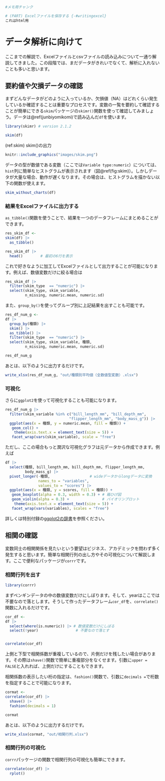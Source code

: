 

```r
#メモ用チャンク

# (PART) Excelファイルを保存する {-#writingexcel}
これはhtml用

```

# データ解析に向けて {#dataanal}
ここまでの解説で、Excelファイルとcsvファイルの読み込みについて一通り解説してきました。この段階では、まだデータがきれいでなくて、解析に入れないことも多いと思います。


## 要約値や欠損データの確認 {#dataanal-summarizemissing}
まずどんなデータがどのように入っているか、欠損値（NA）はどれくらい発生しているか確認することは重要なプロセスです。変数の一覧を要約して確認することが簡単にできる`skim`パッケージの`skimr()`関数を使って確認してみましょう。データは\@ref(junbiyomikomi)で読み込んだ`df`を使います。


```r
library(skimr) # version 2.1.2
```

```r
skim(df)
```

(ref:skim) skim()の出力

```r
knitr::include_graphics("images/skim.png")
```

データの型が数値である変数（ここでは`Variable type:numeric`）については、`hist`列に簡単なヒストグラムが表示されます（図\@ref(fig:skim)）。しかしデータが大量な場合、動作が遅くなります。その場合は、ヒストグラムを描かない以下の関数が使えます。

```r
skim_without_charts(df)
```

### 結果をExcelファイルに出力する {#dataanal-outexcel}

`as_tibble()`関数を使うことで、結果を一つのデータフレームにまとめることができます。

```r
res_skim_df <- 
skim(df) |> 
  as_tibble()

res_skim_df |> 
  head()        # 最初の6行を表示
```

これで好きなように加工してExcelファイルとして出力することが可能になります。例えば、数値変数だけに絞る場合は

```r
res_skim_df |> 
  filter(skim_type  == "numeric") |> 
  select(skim_type, skim_variable,
         n_missing, numeric.mean, numeric.sd)
```

また、`group_by()`を使ってグループ別に上記結果を出すことも可能です。

```r
res_df_num_g <- 
df |> 
  group_by(種類) |> 
  skim() |> 
  as_tibble() |> 
  filter(skim_type  == "numeric") |> 
  select(skim_type, skim_variable, 種類,
         n_missing, numeric.mean, numeric.sd)

res_df_num_g
```

あとは、以下のように出力するだけです。

```r
write_xlsx(res_df_num_g, "out/種類別平均値（全数値型変数）.xlsx")
```


### 可視化 {#dataanal-visualize}
さらに`ggplot2`を使って可視化することも可能になります。

```r
res_df_num_g |> 
  filter(skim_variable %in% c("bill_length_mm", "bill_depth_mm",
                             "flipper_length_mm", "body_mass_g")) |> 
  ggplot(aes(x = 種類, y = numeric.mean, fill = 種類)) +
   geom_col() +
    theme(axis.text.x = element_text(size = 5)) +
   facet_wrap(vars(skim_variable), scale = "free")
```

ただし、ここの場合もっと潤沢な可視化グラフは元データから作成できます。例えば

```r
df |> 
  select(種類, bill_length_mm, bill_depth_mm, flipper_length_mm,
         body_mass_g) |> 
  pivot_longer(-種類,                  # wideデータからlongデータに変換
               names_to = "variables",
               values_to = "scores") |> 
  ggplot(aes(x = 種類, y = scores, fill = 種類)) +
   geom_boxplot(alpha = 0.3, width = 0.3) + # 箱ひげ図
   geom_violin(alpha = 0.3) +               # バイオリンプロット
    theme(axis.text.x = element_text(size = 5)) +
   facet_wrap(vars(variables), scales = "free")
```



詳しくは特別付録の[ggplot2の辞書](https://izunyan.github.io/practice_ggplot2/)を参照ください。



## 相関の確認 {#dataanal-cor}
変数同士の相関関係を見たいという要望はビジネス、アカデミックを問わず多く発生すると思います。簡単な相関行列の出し方やその可視化について解説します。ここで便利なパッケージが`corrr`です。

### 相関行列を出す {#dataanal-cormatr}
```r
library(corrr)
```

まずペンギンデータの中の数値変数だけにしぼります。そして、yearはここでは不要なので落とします。そうして作ったデータフレーム`cor_df`を、`correlate()`関数に入れるだけです。

```r
cor_df <- 
df |> 
  select(where(is.numeric)) |> # 数値変数だけにしぼる
  select(!year)                 # 不要なので落とす  


correlate(cor_df)
```

上側と下型で相関係数が重複しているので、片側だけを残したい場合があります。その際は`shave()`関数で簡単に重複部分をなくせます。引数に`upper = FALSE`と入れれば、上側だけにすることもできます。

相関係数の表示したい桁の指定は、`fashion()`関数で、引数に`decimals =`で桁数を指定することで可能になります。

```r

cormat <- 
correlate(cor_df) |> 
  shave() |> 
  fashion(decimals = 1)

cormat
```

あとは、以下のように出力するだけです。

```r
write_xlsx(cormat, "out/相関行列.xlsx")
```

### 相関行列の可視化 {#dataanal-cormatrvis}

`corrr`パッケージの関数で相関行列の可視化も簡単にできます。

```r
correlate(cor_df) |> 
  rplot()
```

